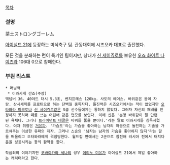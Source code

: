 [[목차]]
=== 설명 ===
茶土ストロングゴーレム

[[아이실드 21]]에 등장하는 미식축구 팀. 관동대회에 시즈오카 대표로 출전했다.

모든 것을 분쇄하는 런이 특기인 팀이지만, 상대가 [[신 세이쥬로]]를 보유한 [[오죠 화이트 나이츠]]라 106대 0으로 참패한다.

=== 부원 리스트 ===
 * 러닝백
  * 이와시게 간죠(주장)
 백넘버 36. 40야드 대시 5.3초, 벤치프레스 120kg. 사도의 에이스. 바위같은 몸이 자랑. 삼시세끼를 프로틴으로 하는 단백질 중독자다. 돌진력은 시즈오카에서는 적이 없었지만 [[오타와라 마코토]]나 [[신 세이쥬로]]같은 S급 선수들에게는 통하지 않았다. 그러자 자신의 패배를 인정하지 못하며 떼를 쓰는 어린애 같은 면모를 보인다. 이에 신은 '분명 바위같이 잘 단련된 육체다. 그러나 [[트라이던트 태클]]은 바위를 뚫을 뿐이다.'라는 말로 이와시게를 침묵시켰다. 여자 취향은 [[거유]]파. '가슴도'라는 가슴을 좋아하는 남자의 마음으로 돌진하는 기술을 가르쳐주는 이상한 유파의 제자. 그러나 스승의 '남자는 남자의 가슴을 좋아하지 않지'라는 말을 떠올리고 오타와라에게 격침당한다. 월드컵 편에서는 2군으로 참전해 러시아 전에서 터치다운을 성공시키는 등의 활약을 한다.
 
 작품외의 이야기지만 [[코바야카와 세나]]의 성우 [[이리노 미유]]가 아이실드 21에서 제일 좋아하는 캐릭터라고 한다.
